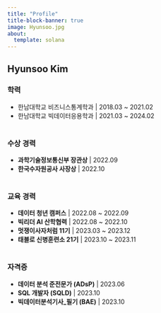 ```yaml
---
title: "Profile"
title-block-banner: true
image: Hyunsoo.jpg
about:
  template: solana
---
```


## Hyunsoo Kim 

### 학력

-   한남대학교 비즈니스통계학과 \| 2018.03 \~ 2021.02
-   한남대학교 빅데이터응용학과 \| 2021.03 \~ 2024.02 </br></br>

### 수상 경력

-   **과학기술정보통신부 장관상** \| 2022.09
-   **한국수자원공사 사장상** \| 2022.10 </br></br>

### 교육 경력

-   **데이터 청년 캠퍼스** \| 2022.08 \~ 2022.09
-   **빅리더 AI 산학협력** \| 2022.08 \~ 2022.10
-   **멋쟁이사자처럼 11기** \| 2023.03 \~ 2023.12
-   **태블로 신병훈련소 21기** \| 2023.10 \~ 2023.11</br></br>

### 자격증

-   **데이터 분석 준전문가 (ADsP)** \| 2023.06
-   **SQL 개발자 (SQLD)** \| 2023.10
-   **빅데이터분석기사_필기 (BAE)** \| 2023.10
